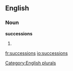 
==English==

===Noun===
'''successions'''

# {{plural of|[[succession]]}}

[[Category:English plurals]]

[[fr:successions]]
[[io:successions]]